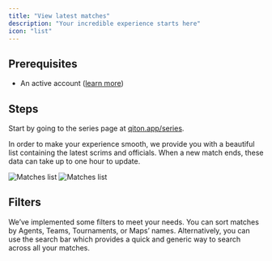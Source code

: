 ```yaml
---
title: "View latest matches"
description: "Your incredible experience starts here"
icon: "list"
---
```


## Prerequisites

- An active account ([learn more](/get-started/setup))

## Steps

Start by going to the series page at [qiton.app/series](https://qiton.app/series).

In order to make your experience smooth, we provide you with a beautiful list containing the latest scrims and officials.
When a new match ends, these data can take up to one hour to update.

<Frame>
    <img
        className="block dark:hidden"
        src="./images/matches/list.png"
        alt="Matches list"
    />
    <img
        className="hidden dark:block"
        src="./images/matches/list.png"
        alt="Matches list"
    />
</Frame>

## Filters

We’ve implemented some filters to meet your needs. You can sort matches by Agents, Teams, Tournaments, or Maps’ names.
Alternatively, you can use the search bar which provides a quick and generic way to search across all your matches.
